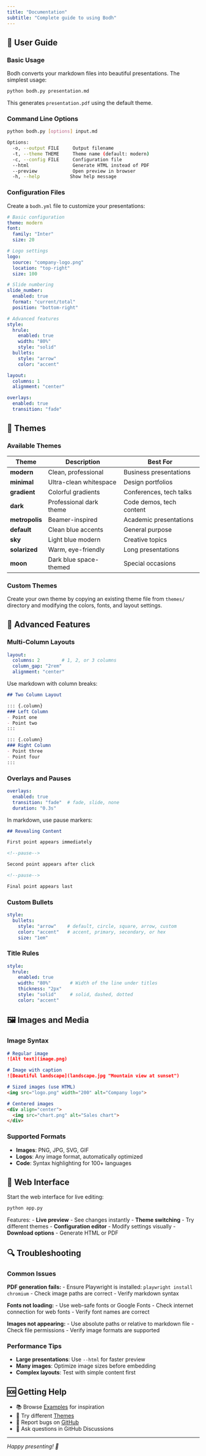 ```yaml
---
title: "Documentation"
subtitle: "Complete guide to using Bodh"
---
```


## 📖 User Guide

### Basic Usage

Bodh converts your markdown files into beautiful presentations. The simplest usage:

```bash
python bodh.py presentation.md
```

This generates `presentation.pdf` using the default theme.

### Command Line Options

```bash
python bodh.py [options] input.md

Options:
  -o, --output FILE     Output filename
  -t, --theme THEME     Theme name (default: modern)
  -c, --config FILE     Configuration file
  --html                Generate HTML instead of PDF
  --preview             Open preview in browser
  -h, --help           Show help message
```

### Configuration Files

Create a `bodh.yml` file to customize your presentations:

```yaml
# Basic configuration
theme: modern
font:
  family: "Inter"
  size: 20

# Logo settings
logo:
  source: "company-logo.png"
  location: "top-right"
  size: 100

# Slide numbering
slide_number:
  enabled: true
  format: "current/total"
  position: "bottom-right"

# Advanced features
style:
  hrule:
    enabled: true
    width: "80%"
    style: "solid"
  bullets:
    style: "arrow"
    color: "accent"

layout:
  columns: 1
  alignment: "center"

overlays:
  enabled: true
  transition: "fade"
```

## 🎨 Themes

### Available Themes

| Theme | Description | Best For |
|-------|-------------|----------|
| **modern** | Clean, professional | Business presentations |
| **minimal** | Ultra-clean whitespace | Design portfolios |
| **gradient** | Colorful gradients | Conferences, tech talks |
| **dark** | Professional dark theme | Code demos, tech content |
| **metropolis** | Beamer-inspired | Academic presentations |
| **default** | Clean blue accents | General purpose |
| **sky** | Light blue modern | Creative topics |
| **solarized** | Warm, eye-friendly | Long presentations |
| **moon** | Dark blue space-themed | Special occasions |

### Custom Themes

Create your own theme by copying an existing theme file from `themes/` directory and modifying the colors, fonts, and layout settings.

## 🔧 Advanced Features

### Multi-Column Layouts

```yaml
layout:
  columns: 2        # 1, 2, or 3 columns
  column_gap: "2rem"
  alignment: "center"
```

Use markdown with column breaks:

```markdown
## Two Column Layout

::: {.column}
### Left Column
- Point one
- Point two
:::

::: {.column}
### Right Column  
- Point three
- Point four
:::
```

### Overlays and Pauses

```yaml
overlays:
  enabled: true
  transition: "fade"  # fade, slide, none
  duration: "0.3s"
```

In markdown, use pause markers:

```markdown
## Revealing Content

First point appears immediately

<!--pause-->

Second point appears after click

<!--pause-->

Final point appears last
```

### Custom Bullets

```yaml
style:
  bullets:
    style: "arrow"    # default, circle, square, arrow, custom
    color: "accent"   # accent, primary, secondary, or hex
    size: "1em"
```

### Title Rules

```yaml
style:
  hrule:
    enabled: true
    width: "80%"       # Width of the line under titles
    thickness: "2px"
    style: "solid"     # solid, dashed, dotted
    color: "accent"
```

## 🖼️ Images and Media

### Image Syntax

```markdown
# Regular image
![Alt text](image.png)

# Image with caption
![Beautiful landscape](landscape.jpg "Mountain view at sunset")

# Sized images (use HTML)
<img src="logo.png" width="200" alt="Company logo">

# Centered images
<div align="center">
  <img src="chart.png" alt="Sales chart">
</div>
```

### Supported Formats

- **Images**: PNG, JPG, SVG, GIF
- **Logos**: Any image format, automatically optimized
- **Code**: Syntax highlighting for 100+ languages

## 📱 Web Interface

Start the web interface for live editing:

```bash
python app.py
```

Features:
- **Live preview** - See changes instantly
- **Theme switching** - Try different themes
- **Configuration editor** - Modify settings visually
- **Download options** - Generate HTML or PDF

## 🔍 Troubleshooting

### Common Issues

**PDF generation fails:**
- Ensure Playwright is installed: `playwright install chromium`
- Check image paths are correct
- Verify markdown syntax

**Fonts not loading:**
- Use web-safe fonts or Google Fonts
- Check internet connection for web fonts
- Verify font names are correct

**Images not appearing:**
- Use absolute paths or relative to markdown file
- Check file permissions
- Verify image formats are supported

### Performance Tips

- **Large presentations**: Use `--html` for faster preview
- **Many images**: Optimize image sizes before embedding
- **Complex layouts**: Test with simple content first

## 🆘 Getting Help

- 📚 Browse [Examples](examples.qmd) for inspiration
- 🎨 Try different [Themes](themes.qmd)
- 🐛 Report bugs on [GitHub](https://github.com/nipunbatra/Bodh/issues)
- 💬 Ask questions in GitHub Discussions

---

*Happy presenting! 🎉*